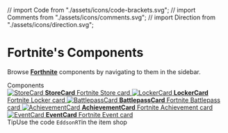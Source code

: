 // import Code from "./assets/icons/code-brackets.svg";
// import Comments from "./assets/icons/comments.svg";
// import Direction from "./assets/icons/direction.svg";

<Meta title='Introduction' />

<style>{`
  .subheading {
    --mediumdark: '#999999';
    font-weight: 900;
    font-size: 13px;
    color: #999;
    letter-spacing: 6px;
    line-height: 24px;
    text-transform: uppercase;
    margin-bottom: 12px;
    margin-top: 40px;
  }

  .link-list {
    display: grid;
    grid-template-columns: 1fr;
    grid-template-rows: 1fr 1fr;
    row-gap: 10px;
  }

  @media (min-width: 620px) {
    .link-list {
      row-gap: 20px;
      column-gap: 20px;
      grid-template-columns: 1fr 1fr;
    }
  }

  @media all and (-ms-high-contrast:none) {
  .link-list {
      display: -ms-grid;
      -ms-grid-columns: 1fr 1fr;
      -ms-grid-rows: 1fr 1fr;
    }
  }

  .link-item {
    display: block;
    padding: 20px 30px 20px 15px;
    border: 1px solid #00000010;
    border-radius: 5px;
    transition: background 150ms ease-out, border 150ms ease-out, transform 150ms ease-out;
    color: #333333;
    display: flex;
    align-items: flex-start;
  }

  .link-item:hover {
    border-color: #1EA7FD50;
    transform: translate3d(0, -3px, 0);
    box-shadow: rgba(0, 0, 0, 0.08) 0 3px 10px 0;
  }

  .link-item:active {
    border-color: #1EA7FD;
    transform: translate3d(0, 0, 0);
  }

  .link-item strong {
    font-weight: 700;
    display: block;
    margin-bottom: 2px;
  }
  
  .link-item img {
    height: 40px;
    width: 40px;
    margin-right: 15px;
    flex: none;
  }

  .link-item span {
    font-size: 14px;
    line-height: 20px;
  }

  .tip {
    display: inline-block;
    border-radius: 1em;
    font-size: 11px;
    line-height: 12px;
    font-weight: 700;
    background: #E7FDD8;
    color: #66BF3C;
    padding: 4px 12px;
    margin-right: 10px;
    vertical-align: top;
  }

  .tip-wrapper {
    font-size: 13px;
    line-height: 20px;
    margin-top: 40px;
    margin-bottom: 40px;
  }

  .tip-wrapper code {
    font-size: 12px;
    display: inline-block;
  }

  
`}</style>

# Fortnite's Components

Browse [**Forthnite**](https://forthnite.vercel.app) components by navigating to them in the sidebar.

<div className='subheading'>Components</div>

<div className='link-list'>
  <a className='link-item' href='?path=/story/example-storecard--medium'>
    <img src={Repo} alt='StoreCard' />
    <span>
      <strong>StoreCard</strong>
      Fortnite Store card
    </span>
  </a>
  <a className='link-item' href='?path=/story/example-lockercard--small'>
    <img src={StackAlt} alt='LockerCard' />
    <span>
      <strong>LockerCard</strong>
      Fortnite Locker card
    </span>
  </a>
  <a className='link-item' href='?path=/story/example-battlepasscard--simple'>
    <img src={Colors} alt='BattlepassCard' />
    <span>
      <strong>BattlepassCard</strong>
      Fortnite Battlepass card
    </span>
  </a>
  <a className='link-item' href='?path=/story/example-AchievementCard--example'>
    <img src={Flow} alt='AchievementCard' />
    <span>
      <strong>AchievementCard</strong>
      Fortnite Achievement card
    </span>
  </a>
  <a className='link-item' href='?path=/story/example-EventCard--dream-hack'>
    <img src={Plugin} alt='EventCard' />
    <span>
      <strong>EventCard</strong>
      Fortnite Event card
    </span>
  </a>
</div>

<div className='tip-wrapper'>
  <span className='tip'>Tip</span>Use the code <code>EddsonRT</code>in the item
  shop
</div>

